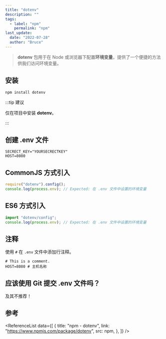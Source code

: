 ```yaml
---
title: "dotenv"
description: ""
tags:
  - label: "npm"
    permalink: "npm"
last_update:
  date: "2022-07-28"
  author: "Bruce"
---
```



> **dotenv** 包用于在 Node 或浏览器下配置**环境变量**，提供了一个便捷的方法供我们访问环境变量。

## 安装

```bash npm2yarn
npm install dotenv
```

:::tip 建议

仅在项目中安装 **dotenv**。

:::

## 创建 .env 文件

```env title=".env"
SECRECT_KEY="YOURSECRECTKEY"
HOST=8080
```

## CommonJS 方式引入

```javascript title="JavaScript"
require("dotenv").config();
console.log(process.env); // Expected: 在 .env 文件中设置的环境变量
```

## ES6 方式引入

```javascript title="JavaScript"
import "dotenv/config";
console.log(process.env); // Expected: 在 .env 文件中设置的环境变量
```

## 注释

使用 `#` 在 `.env` 文件中添加行注释。

```env title=".env"
# This is a comment.
HOST=8080 # 主机名称
```

## 应该使用 Git 提交 .env 文件吗？

及其不推荐！

## 参考

<ReferenceList
  data={[
    {
      title: "npm - dotenv",
      link: "https://www.npmjs.com/package/dotenv",
      src: npm,
    },
  ]}
/>
